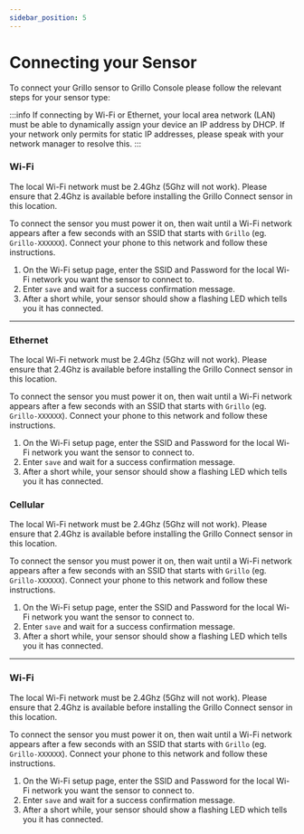 ```yaml
---
sidebar_position: 5
---
```


# Connecting your Sensor
To connect your Grillo sensor to Grillo Console please follow the relevant steps for your sensor type:

:::info
If connecting by Wi-Fi or Ethernet, your local area network (LAN) must be able to dynamically assign your device an IP address by DHCP. If your network only permits for static IP addresses, please speak with your network manager to resolve this.
:::


<Tabs groupId="sensor-types">
<TabItem value="Grillo Connect" label="Grillo Connect">
  

### Wi-Fi
The local Wi-Fi network must be 2.4Ghz (5Ghz will not work). Please ensure that 2.4Ghz is available before installing the Grillo Connect sensor in this location.

To connect the sensor you must power it on, then wait until a Wi-Fi network appears after a few seconds with an SSID that starts with `Grillo` (eg. `Grillo-XXXXXX`). Connect your phone to this network and follow these instructions.

1. On the Wi-Fi setup page, enter the SSID and Password for the local Wi-Fi network you want the sensor to connect to.
2. Enter `save` and wait for a success confirmation message.
3. After a short while, your sensor should show a flashing LED which tells you it has connected.

---
### Ethernet
The local Wi-Fi network must be 2.4Ghz (5Ghz will not work). Please ensure that 2.4Ghz is available before installing the Grillo Connect sensor in this location.

To connect the sensor you must power it on, then wait until a Wi-Fi network appears after a few seconds with an SSID that starts with `Grillo` (eg. `Grillo-XXXXXX`). Connect your phone to this network and follow these instructions.

1. On the Wi-Fi setup page, enter the SSID and Password for the local Wi-Fi network you want the sensor to connect to.
2. Enter `save` and wait for a success confirmation message.
3. After a short while, your sensor should show a flashing LED which tells you it has connected.
  
  
</TabItem>
<TabItem value="Grillo Air" label="Grillo Air">
  

### Cellular
The local Wi-Fi network must be 2.4Ghz (5Ghz will not work). Please ensure that 2.4Ghz is available before installing the Grillo Connect sensor in this location.

To connect the sensor you must power it on, then wait until a Wi-Fi network appears after a few seconds with an SSID that starts with `Grillo` (eg. `Grillo-XXXXXX`). Connect your phone to this network and follow these instructions.

1. On the Wi-Fi setup page, enter the SSID and Password for the local Wi-Fi network you want the sensor to connect to.
2. Enter `save` and wait for a success confirmation message.
3. After a short while, your sensor should show a flashing LED which tells you it has connected.

---
### Wi-Fi
The local Wi-Fi network must be 2.4Ghz (5Ghz will not work). Please ensure that 2.4Ghz is available before installing the Grillo Connect sensor in this location.

To connect the sensor you must power it on, then wait until a Wi-Fi network appears after a few seconds with an SSID that starts with `Grillo` (eg. `Grillo-XXXXXX`). Connect your phone to this network and follow these instructions.
1. On the Wi-Fi setup page, enter the SSID and Password for the local Wi-Fi network you want the sensor to connect to.
2. Enter `save` and wait for a success confirmation message.
3. After a short while, your sensor should show a flashing LED which tells you it has connected.


  
  
</TabItem>
</Tabs>

